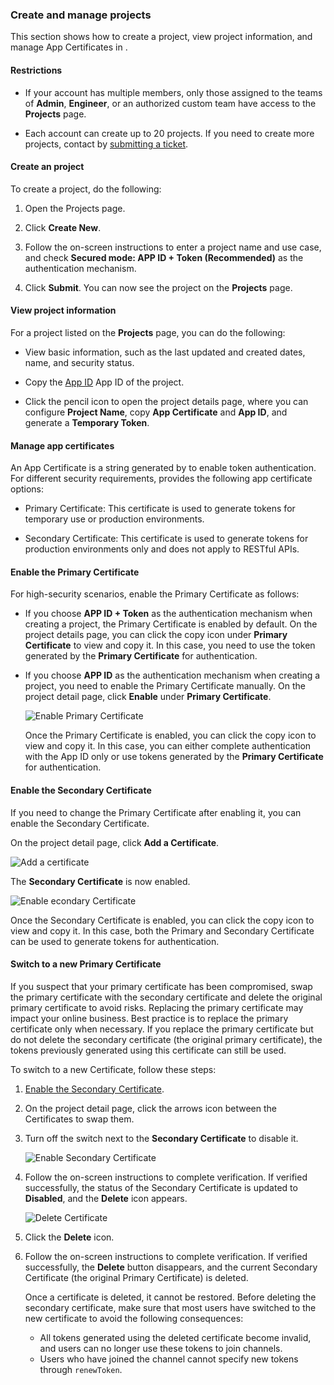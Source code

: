 
### Create and manage projects

This section shows how to create a project, view project information, and manage App Certificates in <Vg k="CONSOLE" />.

#### Restrictions

-   If your account has multiple members, only those assigned to the teams of **Admin**, **Engineer**, or an authorized custom team have access to the **Projects** page.

-   Each <Vg k="COMPANY" /> account can create up to 20 projects. If you need to create more projects, contact <Vg k="COMPANY" /> by [submitting a ticket](https://agora-ticket.agora.io/).

#### Create an <Vg k="COMPANY" /> project

To create a project, do the following:

1.  Open the <Link to="{{Global.AGORA_CONSOLE_URL}}/project-management">Projects</Link> page.

2.  Click **Create New**.

3.  Follow the on-screen instructions to enter a project name and use case, and check **Secured mode: APP ID + Token (Recommended)** as the authentication mechanism.

4.  Click **Submit**. You can now see the project on the **Projects** page.

#### View project information

For a project listed on the **Projects** page, you can do the following:

-   View basic information, such as the last updated and created dates, name, and security status.

-   Copy the <ProductWrapper notAllowed="broadcast-streaming" > <ProductWrapper notAllowed="on-premise-recording" > [App ID](../reference/glossary#app-id)</ProductWrapper> </ProductWrapper> <ProductWrapper product="broadcast-streaming"> App ID</ProductWrapper> of the project.

-   Click the pencil icon to open the project details page, where you can configure **Project Name**, copy **App Certificate** and **App ID**, and generate a **Temporary Token**.

#### Manage app certificates

An App Certificate is a string generated by <Vg k="CONSOLE" /> to enable token authentication. For different security requirements, <Vg k="COMPANY" /> provides the following app certificate options:

-   Primary Certificate: This certificate is used to generate tokens for temporary use or production environments.

-   Secondary Certificate: This certificate is used to generate tokens for production environments only and does not apply to RESTful APIs.

#### Enable the Primary Certificate

For high-security scenarios, enable the Primary Certificate as follows:

-   If you choose **APP ID + Token** as the authentication mechanism when creating a project, the Primary Certificate is enabled by default. On the project details page, you can click the copy icon under **Primary Certificate** to view and copy it.  In this case, you need to use the token generated by the **Primary Certificate** for authentication.

-   If you choose **APP ID** as the authentication mechanism when creating a project, you need to enable the Primary Certificate manually. On the project detail page, click **Enable** under **Primary Certificate**.

    ![Enable Primary Certificate](/images/common/console-enable-primary-certificate.png)

    Once the Primary Certificate is enabled, you can click the copy icon to view and copy it. In this case, you can either complete authentication with the App ID only or use tokens generated by the **Primary Certificate** for authentication.

#### Enable the Secondary Certificate

If you need to change the Primary Certificate after enabling it, you can enable the Secondary Certificate.

On the project detail page, click **Add a Certificate**.

![Add a certificate](/images/common/console-add-certificate.png)

The **Secondary Certificate** is now enabled.

![Enable econdary Certificate](/images/common/console-enable-secondary-certificate.png)

Once the Secondary Certificate is enabled, you can click the copy icon to view and copy it. In this case, both the Primary and Secondary Certificate can be used to generate tokens for authentication.

#### Switch to a new Primary Certificate

If you suspect that your primary certificate has been compromised, swap the primary certificate with the secondary certificate and delete the original primary certificate to avoid risks. Replacing the primary certificate may impact your online business. Best practice is to replace the primary certificate only when necessary. If you replace the primary certificate but do not delete the secondary certificate (the original primary certificate), the tokens previously generated using this certificate can still be used.

To switch to a new Certificate, follow these steps:

1.  [Enable the Secondary Certificate](#enable-the-secondary-certificate).

1.  On the project detail page, click the arrows icon between the Certificates to swap them.

1.  Turn off the switch next to the **Secondary Certificate** to disable it.

    ![Enable Secondary Certificate](/images/common/console-enable-secondary-certificate.png)

1.  Follow the on-screen instructions to complete verification. If verified successfully, the status of the Secondary Certificate is updated to **Disabled**, and the **Delete** icon appears.

    ![Delete Certificate](/images/common/console-delete-certificate.png)

1.  Click the **Delete** icon.

1.  Follow the on-screen instructions to complete verification. If verified successfully, the **Delete** button disappears, and the current Secondary Certificate (the original Primary Certificate) is deleted.

    <Admonition type="caution">
    Once a certificate is deleted, it cannot be restored. Before deleting the secondary certificate, make sure that most users have switched to the new certificate to avoid the following consequences:

    - All tokens generated using the deleted certificate become invalid, and users can no longer use these tokens to join channels.
    - Users who have joined the channel cannot specify new tokens through `renewToken`.
    </Admonition>
    